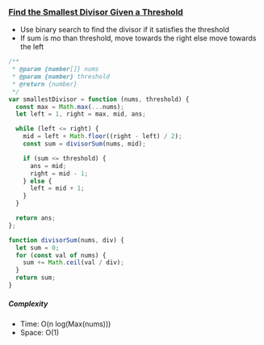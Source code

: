 ### [Find the Smallest Divisor Given a Threshold](https://leetcode.com/problems/find-the-smallest-divisor-given-a-threshold/)

- Use binary search to find the divisor if it satisfies the threshold
- If sum is mo than threshold, move towards the right else move towards the left

```js copy
/**
 * @param {number[]} nums
 * @param {number} threshold
 * @return {number}
 */
var smallestDivisor = function (nums, threshold) {
  const max = Math.max(...nums);
  let left = 1, right = max, mid, ans;

  while (left <= right) {
    mid = left + Math.floor((right - left) / 2);
    const sum = divisorSum(nums, mid);

    if (sum <= threshold) {
      ans = mid;
      right = mid - 1;
    } else {
      left = mid + 1;
    }
  }

  return ans;
};

function divisorSum(nums, div) {
  let sum = 0;
  for (const val of nums) {
    sum += Math.ceil(val / div);
  }
  return sum;
}
```

##### Complexity

- Time: O(n log(Max(nums)))
- Space: O(1)
